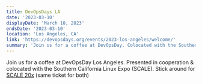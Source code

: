 ```yaml
---
title: DevOpsDays LA
date: '2023-03-10'
displayDate: 'March 10, 2023'
endsDate: '2023-03-10'
location: 'Los Angeles, CA'
link: 'https://devopsdays.org/events/2023-los-angeles/welcome/'
summary: 'Join us for a coffee at DevOpsDay. Colocated with the Southern California Linux Expo (SCALE)'
---
```


Join us for a coffee at DevOpsDay Los Angeles. Presented in cooperation & colocated with the Southern California Linux Expo (SCALE). Stick around for <a href="https://www.socallinuxexpo.org/scale/20x">SCALE 20x</a> (same ticket for both)
